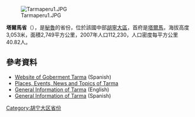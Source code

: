 [[Image:Tarmaperu1.JPG|right]]

'''塔爾馬省'''（{{lang-es|Provincia de Tarma}}），是[[秘魯|秘魯]]的省份，位於該國中部[[胡寧大區|胡寧大區]]，首府是[[塔爾馬_(祕魯)|塔爾馬]]，海拔高度3,053米，面積2,749平方公里，2007年人口112,230，人口密度每平方公里40.82人。

==參考資料==
* [http://www.munitarma.gob.pe/ Website of Goberment Tarma]{{Wayback|url=http://www.munitarma.gob.pe/ |date=20190116195358 }} (Spanish)
* [https://web.archive.org/web/20120724042456/http://todolugar.com/pe_tarma Places, Events, News and Topics of Tarma]
* [http://www.visitatarma.info/index_en.php General Information of Tarma]{{dead link|date=2017年12月 |bot=InternetArchiveBot |fix-attempted=yes }} (English)
* [https://web.archive.org/web/20100509122757/http://www.visitatarma.info/index.php General Information of Tarma] (Spanish)

{{coord|11.412356|S|75.684338|W|type:adm2nd_source:itwiki|display=title}}

{{秘魯省份|state=collapsed}}
{{秘鲁行政区划小作品}}
[[Category:胡宁大区省份|Category:胡宁大区省份]]